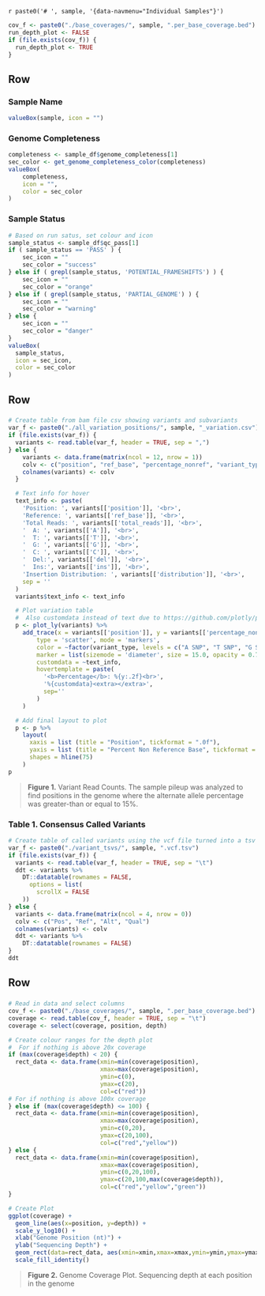 <!-- Dynamically create individual sample rmd pages under the same datanav menu -->
`r paste0('# ', sample, '{data-navmenu="Individual Samples"}')`

```r
cov_f <- paste0("./base_coverages/", sample, ".per_base_coverage.bed")
run_depth_plot <- FALSE
if (file.exists(cov_f)) {
  run_depth_plot <- TRUE
}
```

Row
------------------------------

### Sample Name
```r
valueBox(sample, icon = "")
```

### Genome Completeness
```r
completeness <- sample_df$genome_completeness[1]
sec_color <- get_genome_completeness_color(completeness)
valueBox(
    completeness,
    icon = "",
    color = sec_color
)
```

### Sample Status
```r
# Based on run satus, set colour and icon
sample_status <- sample_df$qc_pass[1]
if ( sample_status == 'PASS' ) {
    sec_icon = ""
    sec_color = "success"
} else if ( grepl(sample_status, 'POTENTIAL_FRAMESHIFTS') ) {
    sec_icon = ""
    sec_color = "orange"
} else if ( grepl(sample_status, 'PARTIAL_GENOME') ) {
    sec_icon = ""
    sec_color = "warning"
} else {
    sec_icon = ""
    sec_color = "danger"
}
valueBox(
  sample_status,
  icon = sec_icon,
  color = sec_color
)
```

Row {data-height=600}
------------------------------

### {-}

```r
# Create table from bam file csv showing variants and subvariants
var_f <- paste0("./all_variation_positions/", sample, "_variation.csv")
if (file.exists(var_f)) {
  variants <- read.table(var_f, header = TRUE, sep = ",")
} else {
    variants <- data.frame(matrix(ncol = 12, nrow = 1))
    colv <- c("position", "ref_base", "percentage_nonref", "variant_type", "total_reads", "A", "T", "C", "G", "del", "ins", "distribution")
    colnames(variants) <- colv
  }

  # Text info for hover
  text_info <- paste(
    'Position: ', variants[['position']], '<br>',
    'Reference: ', variants[['ref_base']], '<br>',
    'Total Reads: ', variants[['total_reads']], '<br>',
    '  A: ', variants[['A']], '<br>',
    '  T: ', variants[['T']], '<br>',
    '  G: ', variants[['G']], '<br>',
    '  C: ', variants[['C']], '<br>',
    '  Del:', variants[['del']], '<br>',
    '  Ins:', variants[['ins']], '<br>',
    'Insertion Distribution: ', variants[['distribution']], '<br>',
    sep = ''
  )
  variants$text_info <- text_info

  # Plot variation table
  #  Also customdata instead of text due to https://github.com/plotly/plotly.R/issues/1859
  p <- plot_ly(variants) %>%
    add_trace(x = variants[['position']], y = variants[['percentage_nonref']],
        type = 'scatter', mode = 'markers',
        color = ~factor(variant_type, levels = c("A SNP", "T SNP", "G SNP", "C SNP", "Ref", "Mixed", "Deletion", "Insertion")),
        marker = list(sizemode = 'diameter', size = 15.0, opacity = 0.7),
        customdata = ~text_info,
        hovertemplate = paste(
          '<b>Percentage</b>: %{y:.2f}<br>',
          '%{customdata}<extra></extra>',
          sep=''
        )
    )

  # Add final layout to plot
  p <- p %>%
    layout(
      xaxis = list (title = "Position", tickformat = ".0f"),
      yaxis = list (title = "Percent Non Reference Base", tickformat = '2.%'),
      shapes = hline(75)
    )
p
```

> **Figure 1.** Variant Read Counts. The sample pileup was analyzed to find positions in the genome where
> the alternate allele percentage was greater-than or equal to 15%.

### **Table 1.** Consensus Called Variants {data-width=320}
```r
# Create table of called variants using the vcf file turned into a tsv
var_f <- paste0("./variant_tsvs/", sample, ".vcf.tsv")
if (file.exists(var_f)) {
  variants <- read.table(var_f, header = TRUE, sep = "\t")
  ddt <- variants %>%
    DT::datatable(rownames = FALSE,
      options = list(
        scrollX = FALSE
    ))
} else {
  variants <- data.frame(matrix(ncol = 4, nrow = 0))
  colv <- c("Pos", "Ref", "Alt", "Qual")
  colnames(variants) <- colv
  ddt <- variants %>%
    DT::datatable(rownames = FALSE)
}
ddt
```

Row
------------------------------
### {-}
```r
# Read in data and select columns
cov_f <- paste0("./base_coverages/", sample, ".per_base_coverage.bed")
coverage <- read.table(cov_f, header = TRUE, sep = "\t")
coverage <- select(coverage, position, depth)

# Create colour ranges for the depth plot
#  For if nothing is above 20x coverage
if (max(coverage$depth) < 20) {
  rect_data <- data.frame(xmin=min(coverage$position),
                          xmax=max(coverage$position),
                          ymin=c(0),
                          ymax=c(20),
                          col=c("red"))
# For if nothing is above 100x coverage
} else if (max(coverage$depth) <= 100) {
  rect_data <- data.frame(xmin=min(coverage$position),
                          xmax=max(coverage$position),
                          ymin=c(0,20),
                          ymax=c(20,100),
                          col=c("red","yellow"))
} else {
  rect_data <- data.frame(xmin=min(coverage$position),
                          xmax=max(coverage$position),
                          ymin=c(0,20,100),
                          ymax=c(20,100,max(coverage$depth)),
                          col=c("red","yellow","green"))
}

# Create Plot
ggplot(coverage) +
  geom_line(aes(x=position, y=depth)) +
  scale_y_log10() +
  xlab("Genome Position (nt)") +
  ylab("Sequencing Depth") +
  geom_rect(data=rect_data, aes(xmin=xmin,xmax=xmax,ymin=ymin,ymax=ymax,fill=col),alpha=0.1) +
  scale_fill_identity()
```

> **Figure 2.** Genome Coverage Plot. Sequencing depth at each position in the genome
